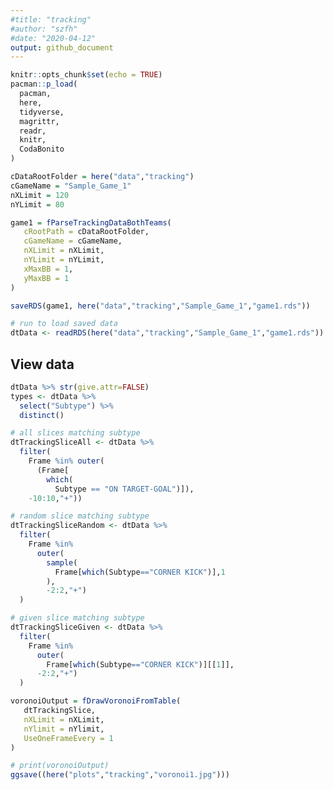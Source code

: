 ```yaml
---
#title: "tracking"
#author: "szfh"
#date: "2020-04-12"
output: github_document
---
```


```r
knitr::opts_chunk$set(echo = TRUE)
pacman::p_load(
  pacman,
  here,
  tidyverse,
  magrittr,
  readr,
  knitr,
  CodaBonito
)

cDataRootFolder = here("data","tracking")
cGameName = "Sample_Game_1"
nXLimit = 120
nYLimit = 80
```

```r
game1 = fParseTrackingDataBothTeams(
   cRootPath = cDataRootFolder,
   cGameName = cGameName,
   nXLimit = nXLimit,
   nYLimit = nYLimit,
   xMaxBB = 1,
   yMaxBB = 1
)

saveRDS(game1, here("data","tracking","Sample_Game_1","game1.rds"))
```

```r
# run to load saved data
dtData <- readRDS(here("data","tracking","Sample_Game_1","game1.rds"))
```

## View data

```r
dtData %>% str(give.attr=FALSE)
types <- dtData %>%
  select("Subtype") %>%
  distinct()
```

```r
# all slices matching subtype
dtTrackingSliceAll <- dtData %>%
  filter(
    Frame %in% outer(
      (Frame[
        which(
          Subtype == "ON TARGET-GOAL")]),
    -10:10,"+"))

# random slice matching subtype
dtTrackingSliceRandom <- dtData %>%
  filter(
    Frame %in%
      outer(
        sample(
          Frame[which(Subtype=="CORNER KICK")],1
        ),
        -2:2,"+")
  )

# given slice matching subtype
dtTrackingSliceGiven <- dtData %>%
  filter(
    Frame %in%
      outer(
        Frame[which(Subtype=="CORNER KICK")][[1]],
      -2:2,"+")
  )

voronoiOutput = fDrawVoronoiFromTable(
   dtTrackingSlice,
   nXLimit = nXLimit,
   nYlimit = nYlimit,
   UseOneFrameEvery = 1
)

# print(voronoiOutput)
ggsave((here("plots","tracking","voronoi1.jpg")))
```
